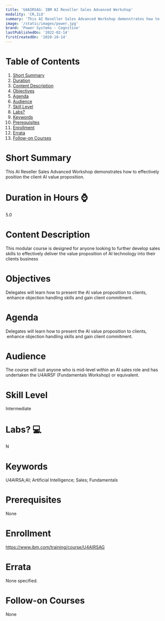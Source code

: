 ```yaml
---
title: 'U4AIRSAG: IBM AI Reseller Sales Advanced Workshop'
modality: 'CR,ILO'
summary: 'This AI Reseller Sales Advanced Workshop demonstrates how to effectively position the client AI value proposition.'
image: '/static/images/power.jpg'
brand: 'Power Systems - Cognitive'
lastPublishedOn: '2022-02-14'
firstCreatedOn: '2020-10-14'
---
```

# Table of Contents
1.  [Short Summary](#short-summary)
2.  [Duration](#duration-in-hours-)
3.  [Content Description](#content-description)
4.  [Objectives](#objectives)
5.  [Agenda](#agenda)
6.  [Audience](#audience)
7.  [Skill Level](#skill-level)
8.  [Labs?](#labs-)
9.  [Keywords](#keywords)
10. [Prerequisites](#prerequisites)
11. [Enrollment](#enrollment)
12. [Errata](#errata)
13. [Follow-on Courses](#follow-on-courses)

# Short Summary
This AI Reseller Sales Advanced Workshop demonstrates how to effectively position the client AI value proposition.

# Duration in Hours ⌚
5.0

# Content Description
This modular course is designed for anyone looking to further develop sales skills to effectively deliver the value proposition of AI technology into their clients business 



# Objectives
Delegates will learn how to present the AI value proposition to clients,  enhance objection handling skills and gain client commitment.



# Agenda
Delegates will learn how to present the AI value proposition to clients,  enhance objection handling skills and gain client commitment.



# Audience
The course will suit anyone who is mid-level within an AI sales role and has undertaken the U4AIRSF (Fundamentals Workshop) or equivalent.



# Skill Level
Intermediate        

# Labs? 💻
N

# Keywords
U4AIRSA;AI; Artificial Intelligence; Sales; Fundamentals

# Prerequisites
None

# Enrollment
https://www.ibm.com/training/course/U4AIRSAG

# Errata
None specified.

# Follow-on Courses
None

